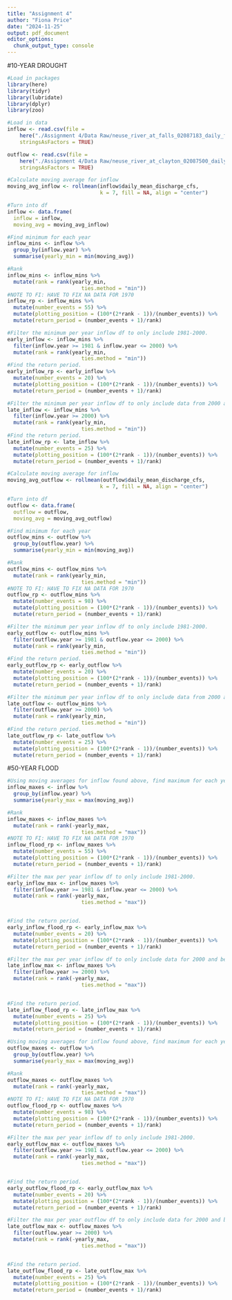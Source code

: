 ```yaml
---
title: "Assignment 4"
author: "Fiona Price"
date: "2024-11-25"
output: pdf_document
editor_options: 
  chunk_output_type: console
---
```

#10-YEAR DROUGHT

```r
#Load in packages
library(here)
library(tidyr)
library(lubridate)
library(dplyr)
library(zoo)

#Load in data
inflow <- read.csv(file = 
    here("./Assignment 4/Data Raw/neuse_river_at_falls_02087183_daily_flow_updated.csv"),
    stringsAsFactors = TRUE)

outflow <- read.csv(file = 
    here("./Assignment 4/Data Raw/neuse_river_at_clayton_02087500_daily_flow_updated.csv"),
    stringsAsFactors = TRUE)


```

```r
#Calculate moving average for inflow
moving_avg_inflow <- rollmean(inflow$daily_mean_discharge_cfs, 
                              k = 7, fill = NA, align = "center")

#Turn into df 
inflow <- data.frame(
  inflow = inflow,
  moving_avg = moving_avg_inflow)

#Find minimum for each year
inflow_mins <- inflow %>% 
  group_by(inflow.year) %>% 
  summarise(yearly_min = min(moving_avg))

#Rank
inflow_mins <- inflow_mins %>% 
  mutate(rank = rank(yearly_min,
                        ties.method = "min"))
#NOTE TO FI: HAVE TO FIX NA DATA FOR 1970
inflow_rp <- inflow_mins %>% 
  mutate(number_events = 55) %>% 
  mutate(plotting_position = (100*(2*rank - 1))/(number_events)) %>% 
  mutate(return_period = (number_events + 1)/rank)

```

```r
#Filter the minimum per year inflow df to only include 1981-2000.
early_inflow <- inflow_mins %>% 
  filter(inflow.year >= 1981 & inflow.year <= 2000) %>% 
  mutate(rank = rank(yearly_min,
                        ties.method = "min"))
#Find the return period.
early_inflow_rp <- early_inflow %>% 
  mutate(number_events = 20) %>% 
  mutate(plotting_position = (100*(2*rank - 1))/(number_events)) %>% 
  mutate(return_period = (number_events + 1)/rank)

```

```r
#Filter the minimum per year inflow df to only include data from 2000 and beyond.
late_inflow <- inflow_mins %>% 
  filter(inflow.year >= 2000) %>% 
  mutate(rank = rank(yearly_min,
                        ties.method = "min"))
#Find the return period.
late_inflow_rp <- late_inflow %>% 
  mutate(number_events = 25) %>% 
  mutate(plotting_position = (100*(2*rank - 1))/(number_events)) %>% 
  mutate(return_period = (number_events + 1)/rank)

```

```r
#Calculate moving average for inflow
moving_avg_outflow <- rollmean(outflow$daily_mean_discharge_cfs, 
                              k = 7, fill = NA, align = "center")

#Turn into df 
outflow <- data.frame(
  outflow = outflow,
  moving_avg = moving_avg_outflow)

#Find minimum for each year
outflow_mins <- outflow %>% 
  group_by(outflow.year) %>% 
  summarise(yearly_min = min(moving_avg))

#Rank
outflow_mins <- outflow_mins %>% 
  mutate(rank = rank(yearly_min,
                        ties.method = "min"))
#NOTE TO FI: HAVE TO FIX NA DATA FOR 1970
outflow_rp <- outflow_mins %>% 
  mutate(number_events = 98) %>% 
  mutate(plotting_position = (100*(2*rank - 1))/(number_events)) %>% 
  mutate(return_period = (number_events + 1)/rank)
```

```r
#Filter the minimum per year inflow df to only include 1981-2000.
early_outflow <- outflow_mins %>% 
  filter(outflow.year >= 1981 & outflow.year <= 2000) %>% 
  mutate(rank = rank(yearly_min,
                        ties.method = "min"))
#Find the return period.
early_outflow_rp <- early_outflow %>% 
  mutate(number_events = 20) %>% 
  mutate(plotting_position = (100*(2*rank - 1))/(number_events)) %>% 
  mutate(return_period = (number_events + 1)/rank)

```

```r
#Filter the minimum per year inflow df to only include data from 2000 and beyond.
late_outflow <- outflow_mins %>% 
  filter(outflow.year >= 2000) %>% 
  mutate(rank = rank(yearly_min,
                        ties.method = "min"))
#Find the return period.
late_outflow_rp <- late_outflow %>% 
  mutate(number_events = 25) %>% 
  mutate(plotting_position = (100*(2*rank - 1))/(number_events)) %>% 
  mutate(return_period = (number_events + 1)/rank)

```

#50-YEAR FLOOD
```r
#Using moving averages for inflow found above, find maximum for each year.
inflow_maxes <- inflow %>% 
  group_by(inflow.year) %>% 
  summarise(yearly_max = max(moving_avg))

#Rank
inflow_maxes <- inflow_maxes %>% 
  mutate(rank = rank(-yearly_max,
                        ties.method = "max"))
#NOTE TO FI: HAVE TO FIX NA DATA FOR 1970
inflow_flood_rp <- inflow_maxes %>% 
  mutate(number_events = 55) %>% 
  mutate(plotting_position = (100*(2*rank - 1))/(number_events)) %>% 
  mutate(return_period = (number_events + 1)/rank)

```

```r
#Filter the max per year inflow df to only include 1981-2000.
early_inflow_max <- inflow_maxes %>% 
  filter(inflow.year >= 1981 & inflow.year <= 2000) %>% 
  mutate(rank = rank(-yearly_max,
                        ties.method = "max"))


#Find the return period.
early_inflow_flood_rp <- early_inflow_max %>% 
  mutate(number_events = 20) %>% 
  mutate(plotting_position = (100*(2*rank - 1))/(number_events)) %>% 
  mutate(return_period = (number_events + 1)/rank)
```

```r
#Filter the max per year inflow df to only include data for 2000 and beyond.
late_inflow_max <- inflow_maxes %>% 
  filter(inflow.year >= 2000) %>% 
  mutate(rank = rank(-yearly_max,
                        ties.method = "max"))


#Find the return period.
late_inflow_flood_rp <- late_inflow_max %>% 
  mutate(number_events = 25) %>% 
  mutate(plotting_position = (100*(2*rank - 1))/(number_events)) %>% 
  mutate(return_period = (number_events + 1)/rank)
```

```r
#Using moving averages for inflow found above, find maximum for each year.
outflow_maxes <- outflow %>% 
  group_by(outflow.year) %>% 
  summarise(yearly_max = max(moving_avg))

#Rank
outflow_maxes <- outflow_maxes %>% 
  mutate(rank = rank(-yearly_max,
                        ties.method = "max"))
#NOTE TO FI: HAVE TO FIX NA DATA FOR 1970
outflow_flood_rp <- outflow_maxes %>% 
  mutate(number_events = 98) %>% 
  mutate(plotting_position = (100*(2*rank - 1))/(number_events)) %>% 
  mutate(return_period = (number_events + 1)/rank)

```

```r
#Filter the max per year inflow df to only include 1981-2000.
early_outflow_max <- outflow_maxes %>% 
  filter(outflow.year >= 1981 & outflow.year <= 2000) %>% 
  mutate(rank = rank(-yearly_max,
                        ties.method = "max"))


#Find the return period.
early_outflow_flood_rp <- early_outflow_max %>% 
  mutate(number_events = 20) %>% 
  mutate(plotting_position = (100*(2*rank - 1))/(number_events)) %>% 
  mutate(return_period = (number_events + 1)/rank)
```

```r
#Filter the max per year outflow df to only include data for 2000 and beyond.
late_outflow_max <- outflow_maxes %>% 
  filter(outflow.year >= 2000) %>% 
  mutate(rank = rank(-yearly_max,
                        ties.method = "max"))


#Find the return period.
late_outflow_flood_rp <- late_outflow_max %>% 
  mutate(number_events = 25) %>% 
  mutate(plotting_position = (100*(2*rank - 1))/(number_events)) %>% 
  mutate(return_period = (number_events + 1)/rank)
```